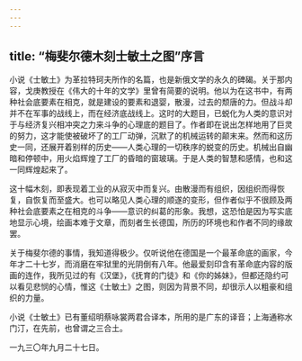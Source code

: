```yaml
---
---
---
```

title: “梅斐尔德木刻士敏土之图”序言
---



小说《士敏土》为革拉特珂夫所作的名篇，也是新俄文学的永久的碑碣。关于那内容，戈庚教授在《伟大的十年的文学》里曾有简要的说明。他以为在这书中，有两种社会底要素在相克，就是建设的要素和退婴，散漫，过去的颓唐的力。但战斗却并不在军事的战线上，而在经济底战线上。这时的大题目，已蜕化为人类的意识对于与经济复兴相冲突之力来斗争的心理底的题目了。作者即在说出怎样地用了巨灵的努力，这才能使被破坏了的工厂动弹，沉默了的机械运转的颠末来。然而和这历史一同，还展开着别样的历史——人类心理的一切秩序的蜕变的历史。机械出自幽暗和停顿中，用火焰辉煌了工厂的昏暗的窗玻璃。于是人类的智慧和感情，也和这一同辉煌起来了。

这十幅木刻，即表现着工业的从寂灭中而复兴。由散漫而有组织，因组织而得恢复，自恢复而至盛大。也可以略见人类心理的顺遂的变形，但作者似乎不很顾及两种社会底要素之在相克的斗争——意识的纠葛的形象。我想，这恐怕是因为写实底地显示心境，绘画本难于文章，而刻者生长德国，所历的环境也和作者不同的缘故罢。

关于梅斐尔德的事情，我知道得极少。仅听说他在德国是一个最革命底的画家，今年才二十七岁，而消磨在牢狱里的光阴倒有八年。他最爱刻印含有革命底内容的版画的连作，我所见过的有《汉堡》，《抚育的门徒》和《你的姊妹》，但都还隐约可以看见悲悯的心情，惟这《士敏土》之图，则因为背景不同，却很示人以粗豪和组织的力量。

小说《士敏土》已有董绍明蔡咏裳两君合译本，所用的是广东的译音；上海通称水门汀，在先前，也曾谓之三合土。

一九三〇年九月二十七日。